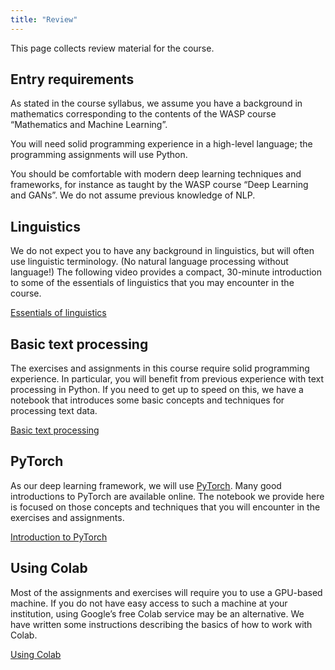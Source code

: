 ```yaml
---
title: "Review"
---
```


This page collects review material for the course.

## Entry requirements

As stated in the course syllabus, we assume you have a background in mathematics corresponding to the contents of the WASP course “Mathematics and Machine Learning”.

You will need solid programming experience in a high-level language; the programming assignments will use Python.

You should be comfortable with modern deep learning techniques and frameworks, for instance as taught by the WASP course “Deep Learning and GANs”. We do not assume previous knowledge of NLP.

## Linguistics

We do not expect you to have any background in linguistics, but will often use linguistic terminology. (No natural language processing without language!) The following video provides a compact, 30-minute introduction to some of the essentials of linguistics that you may encounter in the course.

[Essentials of linguistics](https://youtu.be/jOm1Mvx8DbA)

## Basic text processing

The exercises and assignments in this course require solid programming experience. In particular, you will benefit from previous experience with text processing in Python. If you need to get up to speed on this, we have a notebook that introduces some basic concepts and techniques for processing text data.

[Basic text processing](https://gitlab.liu.se/nlp/tdde09/-/blob/main/sessions/basic-text-processing/basic-text-processing.ipynb)

## PyTorch

As our deep learning framework, we will use [PyTorch](https://pytorch.org/). Many good introductions to PyTorch are available online. The notebook we provide here is focused on those concepts and techniques that you will encounter in the exercises and assignments.

[Introduction to PyTorch](Introduction_to_PyTorch.ipynb)

## Using Colab

Most of the assignments and exercises will require you to use a GPU-based machine. If you do not have easy access to such a machine at your institution, using Google's free Colab service may be an alternative. We have written some instructions describing the basics of how to work with Colab.

[Using Colab](http://www.cse.chalmers.se/~richajo/dat450/reading/using_colab.html)